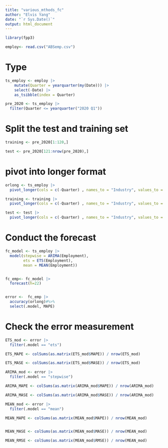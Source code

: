 ```yaml
---
title: "various_mthods_fc"
author: "Elvis Yang"
date: "`r Sys.Date()`"
output: html_document
---
```


```r
library(fpp3)
```


```r
employ<- read.csv("ABSemp.csv")
```




# Type 

```r
  
  
ts_employ <- employ |> 
    mutate(Quarter = yearquarter(my(Date))) |> 
    select(-Date) |> 
    as_tsibble(index = Quarter) 

pre_2020 <- ts_employ |> 
  filter(Quarter <= yearquarter("2020 Q1"))

```


# Split the test and training set 

```r

training <- pre_2020[1:120,] 

test <- pre_2020[121:nrow(pre_2020),]
```




# pivot into longer format 


  



```r

orlong <- ts_employ |> 
  pivot_longer(cols = c(-Quarter) , names_to = "Industry", values_to = "Employment")

training <- training |> 
  pivot_longer(cols = c(-Quarter) , names_to = "Industry", values_to = "Employment")

test <- test |> 
  pivot_longer(cols = c(-Quarter) , names_to = "Industry", values_to = "Employment")

```




# Conduct the forecast 

```r
fc_model <- ts_employ |> 
  model(stepwise = ARIMA(Employment), 
        ets = ETS(Employment), 
        mean = MEAN(Employment))


fc_emp<- fc_model |> 
  forecast(h=22)


error <-  fc_emp |> 
  accuracy(orlong)#%>%
  select(.model, MAPE)


```

# Check the error measurement 



```r
ETS_mod <- error |> 
  filter(.model == "ets")

ETS_MAPE <- colSums(as.matrix(ETS_mod$MAPE)) / nrow(ETS_mod)

ETS_MASE <- colSums(as.matrix(ETS_mod$MASE)) / nrow(ETS_mod)
```



```r
ARIMA_mod <- error |> 
  filter(.model == "stepwise")

ARIMA_MAPE <- colSums(as.matrix(ARIMA_mod$MAPE)) / nrow(ARIMA_mod)

ARIMA_MASE <- colSums(as.matrix(ARIMA_mod$MASE)) / nrow(ARIMA_mod)

```




```r
MEAN_mod <- error |> 
  filter(.model == "mean")

MEAN_MAPE <- colSums(as.matrix(MEAN_mod$MAPE)) / nrow(MEAN_mod)


MEAN_MASE <- colSums(as.matrix(MEAN_mod$MASE)) / nrow(MEAN_mod)

MEAN_RMSE <- colSums(as.matrix(MEAN_mod$RMSE)) / nrow(MEAN_mod)

```


